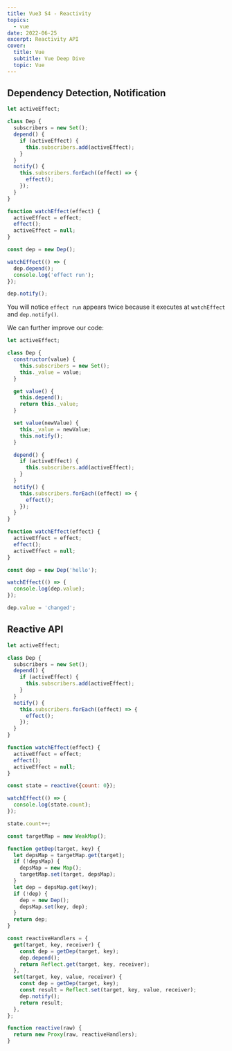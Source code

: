 ```yaml
---
title: Vue3 S4 - Reactivity
topics:
  - vue
date: 2022-06-25
excerpt: Reactivity API
cover:
  title: Vue
  subtitle: Vue Deep Dive
  topic: Vue
---
```


## Dependency Detection, Notification

```js
let activeEffect;

class Dep {
  subscribers = new Set();
  depend() {
    if (activeEffect) {
      this.subscribers.add(activeEffect);
    }
  }
  notify() {
    this.subscribers.forEach((effect) => {
      effect();
    });
  }
}

function watchEffect(effect) {
  activeEffect = effect;
  effect();
  activeEffect = null;
}

const dep = new Dep();

watchEffect(() => {
  dep.depend();
  console.log('effect run');
});

dep.notify();
```

You will notice `effect run` appears twice because it executes at `watchEffect` and `dep.notify()`.

We can further improve our code:

```js
let activeEffect;

class Dep {
  constructor(value) {
    this.subscribers = new Set();
    this._value = value;
  }

  get value() {
    this.depend();
    return this._value;
  }

  set value(newValue) {
    this._value = newValue;
    this.notify();
  }

  depend() {
    if (activeEffect) {
      this.subscribers.add(activeEffect);
    }
  }
  notify() {
    this.subscribers.forEach((effect) => {
      effect();
    });
  }
}

function watchEffect(effect) {
  activeEffect = effect;
  effect();
  activeEffect = null;
}

const dep = new Dep('hello');

watchEffect(() => {
  console.log(dep.value);
});

dep.value = 'changed';
```

## Reactive API

```js
let activeEffect;

class Dep {
  subscribers = new Set();
  depend() {
    if (activeEffect) {
      this.subscribers.add(activeEffect);
    }
  }
  notify() {
    this.subscribers.forEach((effect) => {
      effect();
    });
  }
}

function watchEffect(effect) {
  activeEffect = effect;
  effect();
  activeEffect = null;
}

const state = reactive({count: 0});

watchEffect(() => {
  console.log(state.count);
});

state.count++;
```

```js
const targetMap = new WeakMap();

function getDep(target, key) {
  let depsMap = targetMap.get(target);
  if (!depsMap) {
    depsMap = new Map();
    targetMap.set(target, depsMap);
  }
  let dep = depsMap.get(key);
  if (!dep) {
    dep = new Dep();
    depsMap.set(key, dep);
  }
  return dep;
}

const reactiveHandlers = {
  get(target, key, receiver) {
    const dep = getDep(target, key);
    dep.depend();
    return Reflect.get(target, key, receiver);
  },
  set(target, key, value, receiver) {
    const dep = getDep(target, key);
    const result = Reflect.set(target, key, value, receiver);
    dep.notify();
    return result;
  },
};

function reactive(raw) {
  return new Proxy(raw, reactiveHandlers);
}
```

